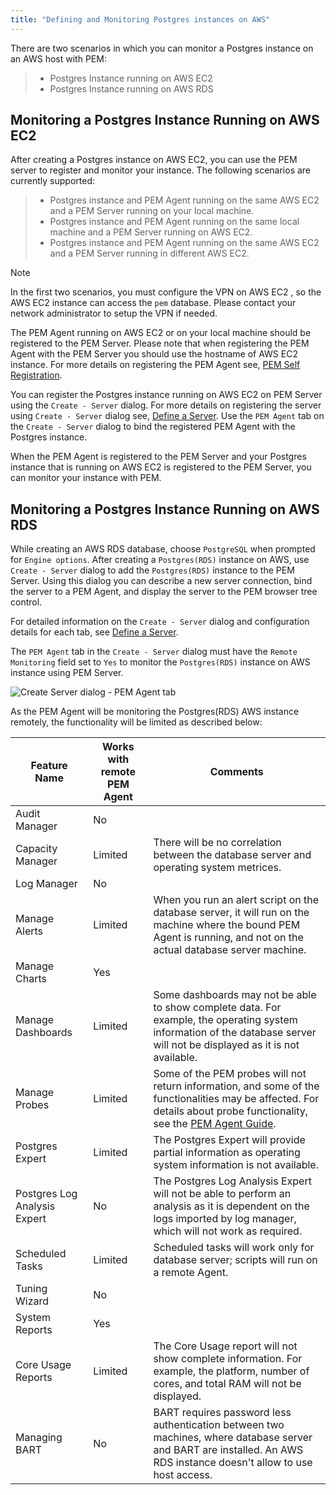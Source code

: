 ```yaml
---
title: "Defining and Monitoring Postgres instances on AWS"
---
```


There are two scenarios in which you can monitor a Postgres instance on an AWS host with PEM:

> -   Postgres Instance running on AWS EC2
> -   Postgres Instance running on AWS RDS

## Monitoring a Postgres Instance Running on AWS EC2

After creating a Postgres instance on AWS EC2, you can use the PEM server to register and monitor your instance. The following scenarios are currently supported:

> -   Postgres instance and PEM Agent running on the same AWS EC2 and a PEM Server running on your local machine.
> -   Postgres instance and PEM Agent running on the same local machine and a PEM Server running on AWS EC2.
> -   Postgres instance and PEM Agent running on the same AWS EC2 and a PEM Server running in different AWS EC2.

<div class="note">

<div class="title">

Note

</div>

In the first two scenarios, you must configure the VPN on AWS EC2 , so the AWS EC2 instance can access the `pem` database. Please contact your network administrator to setup the VPN if needed.

</div>

The PEM Agent running on AWS EC2 or on your local machine should be registered to the PEM Server. Please note that when registering the PEM Agent with the PEM Server you should use the hostname of AWS EC2 instance. For more details on registering the PEM Agent see, [PEM Self Registration](../02_toc_pem_agent/07_pem_agent_self_registration/#pem_agent_self_registration).

You can register the Postgres instance running on AWS EC2 on PEM Server using the `Create - Server` dialog. For more details on registering the server using `Create - Server` dialog see, [Define a Server](07_pem_define_connection/#pem_define_connection). Use the `PEM Agent` tab on the `Create - Server` dialog to bind the registered PEM Agent with the Postgres instance.

When the PEM Agent is registered to the PEM Server and your Postgres instance that is running on AWS EC2 is registered to the PEM Server, you can monitor your instance with PEM.

## Monitoring a Postgres Instance Running on AWS RDS

While creating an AWS RDS database, choose `PostgreSQL` when prompted for `Engine options`. After creating a `Postgres(RDS)` instance on AWS, use `Create - Server` dialog to add the `Postgres(RDS)` instance to the PEM Server. Using this dialog you can describe a new server connection, bind the server to a PEM Agent, and display the server to the PEM browser tree control.

For detailed information on the `Create - Server` dialog and configuration details for each tab, see [Define a Server](07_pem_define_connection/#pem_define_connection).

The `PEM Agent` tab in the `Create - Server` dialog must have the `Remote Monitoring` field set to `Yes` to monitor the `Postgres(RDS)` instance on AWS instance using PEM Server.

![Create Server dialog - PEM Agent tab](../images/create_server_pem_agent_tab_remote_monitoring.png)

As the PEM Agent will be monitoring the Postgres(RDS) AWS instance remotely, the functionality will be limited as described below:

| **Feature Name**             | **Works with remote PEM Agent** | **Comments**                                                                                                                                                                                              |
| ---------------------------- | ------------------------------- | --------------------------------------------------------------------------------------------------------------------------------------------------------------------------------------------------------- |
| Audit Manager                | No                              |                                                                                                                                                                                                           |
| Capacity Manager             | Limited                         | There will be no correlation between the database server and operating system metrices.                                                                                                                   |
| Log Manager                  | No                              |                                                                                                                                                                                                           |
| Manage Alerts                | Limited                         | When you run an alert script on the database server, it will run on the machine where the bound PEM Agent is running, and not on the actual database server machine.                                      |
| Manage Charts                | Yes                             |                                                                                                                                                                                                           |
| Manage Dashboards            | Limited                         | Some dashboards may not be able to show complete data. For example, the operating system information of the database server will not be displayed as it is not available.                                 |
| Manage Probes                | Limited                         | Some of the PEM probes will not return information, and some of the functionalities may be affected. For details about probe functionality, see the [PEM Agent Guide](https://enterprisedb.com/edb-docs). |
| Postgres Expert              | Limited                         | The Postgres Expert will provide partial information as operating system information is not available.                                                                                                    |
| Postgres Log Analysis Expert | No                              | The Postgres Log Analysis Expert will not be able to perform an analysis as it is dependent on the logs imported by log manager, which will not work as required.                                         |
| Scheduled Tasks              | Limited                         | Scheduled tasks will work only for database server; scripts will run on a remote Agent.                                                                                                                   |
| Tuning Wizard                | No                              |                                                                                                                                                                                                           |
| System Reports               | Yes                             |                                                                                                                                                                                                           |
| Core Usage Reports           | Limited                         | The Core Usage report will not show complete information. For example, the platform, number of cores, and total RAM will not be displayed.                                                                |
| Managing BART                | No                              | BART requires password less authentication between two machines, where database server and BART are installed. An AWS RDS instance doesn't allow to use host access.                                      |
